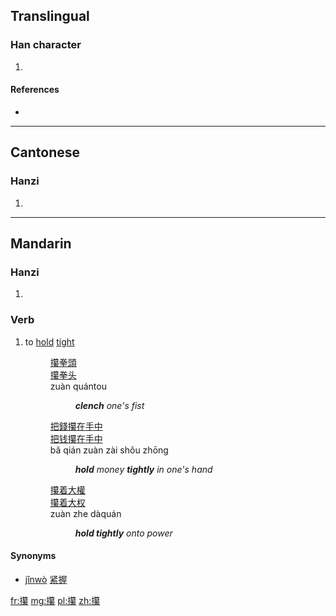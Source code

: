 ==Translingual==

===Han character===
{{Han char|rn=64|rad=手|as=20|sn=23|four=5809<sub>3</sub>|canj=手竹月火 (QHBF)}}

# {{defn|Han|sort=手20}}

====References====
* {{Han ref|kx=0464.200|dkj=13038|dj=0813.210|hdz=31990.070|uh=6525|ud=25893|bh=F7DD|bd=63453}}

----

==Cantonese==

===Hanzi===
{{yue-hanzi|jyut=|y=jaan6}}

# {{defn|lang=yue|sort=手20}}

----

==Mandarin==
{{zh-forms}}

===Hanzi===
{{cmn-hanzi|pin=[[zuàn]] ([[zuan4]])|wg=tsuan<sup>4</sup>}}

# {{defn|lang=cmn|sort=手20}}

===Verb===
{{cmn-verb|ts|pin=zuàn|pint=zuan4}}

# to [[hold]] [[tight]]
#: [[攥]][[拳頭]]
#: [[攥]][[拳头]]
#: zuàn quántou
#:: '''''clench''' one's fist''
#: [[把]][[錢]][[攥]][[在]][[手]][[中]]
#: [[把]][[钱]][[攥]][[在]][[手]][[中]]
#: bǎ qián zuàn zài shǒu zhōng
#:: '''''hold''' money '''tightly''' in one's hand''
#: [[攥]][[着]][[大權]]
#: [[攥]][[着]][[大权]]
#: zuàn zhe dàquán
#:: '''''hold tightly''' onto power''

====Synonyms====
* [[jǐnwò]] [[紧握]]

[[fr:攥]]
[[mg:攥]]
[[pl:攥]]
[[zh:攥]]